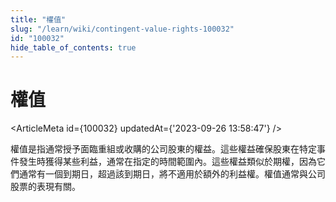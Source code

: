 ```yaml
---
title: "權值"
slug: "/learn/wiki/contingent-value-rights-100032"
id: "100032"
hide_table_of_contents: true
---
```



# 權值

<ArticleMeta id={100032} updatedAt={'2023-09-26 13:58:47'} />
<div className='border-solid border-b border-t-0 my-4 border-[var(--ifm-color-gray-300)]' />

權值是指通常授予面臨重組或收購的公司股東的權益。這些權益確保股東在特定事件發生時獲得某些利益，通常在指定的時間範圍內。這些權益類似於期權，因為它們通常有一個到期日，超過該到期日，將不適用於額外的利益權。權值通常與公司股票的表現有關。

